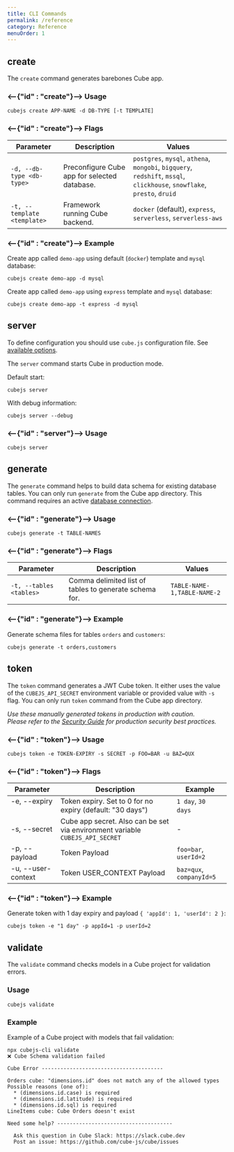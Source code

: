 ```yaml
---
title: CLI Commands
permalink: /reference
category: Reference
menuOrder: 1
---
```


## create

The `create` command generates barebones Cube app.

### <--{"id" : "create"}--> Usage

```bash{promptUser: user}
cubejs create APP-NAME -d DB-TYPE [-t TEMPLATE]
```

### <--{"id" : "create"}--> Flags

| Parameter                   | Description                                  | Values                                                                                                                  |
| --------------------------- | -------------------------------------------- | ----------------------------------------------------------------------------------------------------------------------- |
| `-d, --db-type <db-type>`   | Preconfigure Cube app for selected database. | `postgres`, `mysql`, `athena`, `mongobi`, `bigquery`, `redshift`, `mssql`, `clickhouse`, `snowflake`, `presto`, `druid` |
| `-t, --template <template>` | Framework running Cube backend.              | `docker` (default), `express`, `serverless`, `serverless-aws`                                                           |

### <--{"id" : "create"}--> Example

Create app called `demo-app` using default (`docker`) template and `mysql`
database:

```bash{promptUser: user}
cubejs create demo-app -d mysql
```

Create app called `demo-app` using `express` template and `mysql` database:

```bash{promptUser: user}
cubejs create demo-app -t express -d mysql
```

## server

<WarningBox>

To define configuration you should use `cube.js` configuration file. See
[available options](/config).

</WarningBox>

The `server` command starts Cube in production mode.

Default start:

```bash{promptUser: user}
cubejs server
```

With debug information:

```bash{promptUser: user}
cubejs server --debug
```

### <--{"id" : "server"}--> Usage

```bash{promptUser: user}
cubejs server
```

## generate

The `generate` command helps to build data schema for existing database tables.
You can only run `generate` from the Cube app directory. This command requires
an active [database connection](/config/databases).

### <--{"id" : "generate"}--> Usage

```bash{promptUser: user}
cubejs generate -t TABLE-NAMES
```

### <--{"id" : "generate"}--> Flags

| Parameter               | Description                                            | Values                      |
| ----------------------- | ------------------------------------------------------ | --------------------------- |
| `-t, --tables <tables>` | Comma delimited list of tables to generate schema for. | `TABLE-NAME-1,TABLE-NAME-2` |

### <--{"id" : "generate"}--> Example

Generate schema files for tables `orders` and `customers`:

```bash{promptUser: user}
cubejs generate -t orders,customers
```

## token

The `token` command generates a JWT Cube token. It either uses the value of the
`CUBEJS_API_SECRET` environment variable or provided value with `-s` flag. You
can only run `token` command from the Cube app directory.

_Use these manually generated tokens in production with caution._ <br/> _Please
refer to the [Security Guide](https://cube.dev/docs/security) for production
security best practices._

### <--{"id" : "token"}--> Usage

```bash{promptUser: user}
cubejs token -e TOKEN-EXPIRY -s SECRET -p FOO=BAR -u BAZ=QUX
```

### <--{"id" : "token"}--> Flags

| Parameter                                       | Description                                                                   | Example                                        |
| ----------------------------------------------- | ----------------------------------------------------------------------------- | ---------------------------------------------- |
| -e, --expiry &nbsp; &nbsp; &nbsp; &nbsp; &nbsp; | Token expiry. Set to 0 for no expiry (default: "30 days")                     | `1 day`, `30 days` &nbsp; &nbsp; &nbsp; &nbsp; |
| -s, --secret                                    | Cube app secret. Also can be set via environment variable `CUBEJS_API_SECRET` | -                                              |
| -p, --payload                                   | Token Payload                                                                 | `foo=bar`, `userId=2`                          |
| -u, --user-context                              | Token USER_CONTEXT Payload                                                    | `baz=qux`, `companyId=5`                       |

### <--{"id" : "token"}--> Example

Generate token with 1 day expiry and payload `{ 'appId': 1, 'userId': 2 }`:

```bash{promptUser: user}
cubejs token -e "1 day" -p appId=1 -p userId=2
```

## validate

The `validate` command checks models in a Cube project for validation errors.

### Usage

```bash{promptUser: user}
cubejs validate
```

### Example

Example of a Cube project with models that fail validation:

```bash{outputLines: 2-16}
npx cubejs-cli validate
❌ Cube Schema validation failed

Cube Error ---------------------------------------

Orders cube: "dimensions.id" does not match any of the allowed types
Possible reasons (one of):
  * (dimensions.id.case) is required
  * (dimensions.id.latitude) is required
  * (dimensions.id.sql) is required
LineItems cube: Cube Orders doesn't exist

Need some help? -------------------------------------

  Ask this question in Cube Slack: https://slack.cube.dev
  Post an issue: https://github.com/cube-js/cube/issues
```
